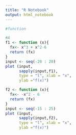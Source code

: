 ---
title: "R Notebook"
output: html_notebook
---

```{r}
#function

#A
f1 <- function (x){
  fx<- x^3 + x^2-6
  return (fx)
}
input <- seq(-20 : 20)
plot (input,
      sapply(input,f1),
      type = "l", xlab = "x",
      ylab ="f(x)")
```

```{r}
f2 <- function (x){
  fx<- -x^2 - 6
  return (fx)
}
input <- seq(-15 : 25)
plot (input,
      sapply(input,f2),
      type = "l", xlab = "x",
      ylab ="f(x)")
```

